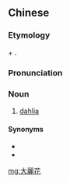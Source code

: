 {{also|大丽花}}
==Chinese==
{{zh-forms|s=大丽花|type=21|delink=1}}

===Etymology===
{{bor|zh|en|dahlia}} + {{zh-l|花|flower}}.

===Pronunciation===
{{zh-pron
|m=dàlìhuā
|c=daai6 lai6 faa1
|cat=n
}}

===Noun===
{{zh-noun}}

# [[dahlia]]

====Synonyms====
* {{zh-l|大理花}}
* {{zh-l|天竺牡丹}}

{{zh-cat|Flowers}}

[[mg:大麗花]]